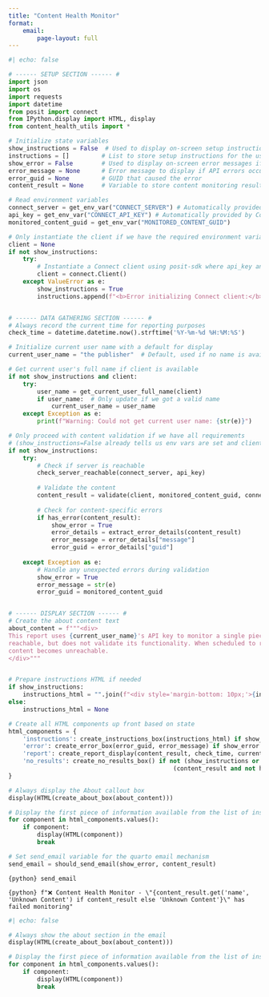 ```yaml
---
title: "Content Health Monitor"
format: 
    email:
        page-layout: full
---
```


```python
#| echo: false

# ------ SETUP SECTION ------ #
import json
import os
import requests
import datetime
from posit import connect
from IPython.display import HTML, display
from content_health_utils import *

# Initialize state variables
show_instructions = False  # Used to display on-screen setup instructions if environment variables are missing
instructions = []         # List to store setup instructions for the user
show_error = False        # Used to display on-screen error messages if API errors occur
error_message = None      # Error message to display if API errors occur
error_guid = None         # GUID that caused the error
content_result = None     # Variable to store content monitoring result

# Read environment variables
connect_server = get_env_var("CONNECT_SERVER") # Automatically provided by Connect, must be set when previewing locally
api_key = get_env_var("CONNECT_API_KEY") # Automatically provided by Connect, must be set when previewing locally
monitored_content_guid = get_env_var("MONITORED_CONTENT_GUID")

# Only instantiate the client if we have the required environment variables
client = None
if not show_instructions:
    try:
        # Instantiate a Connect client using posit-sdk where api_key and url are automatically read from our environment vars
        client = connect.Client()
    except ValueError as e:
        show_instructions = True
        instructions.append(f"<b>Error initializing Connect client:</b> {str(e)}")


# ------ DATA GATHERING SECTION ------ #
# Always record the current time for reporting purposes
check_time = datetime.datetime.now().strftime('%Y-%m-%d %H:%M:%S')

# Initialize current user name with a default for display
current_user_name = "the publisher"  # Default, used if no name is available

# Get current user's full name if client is available
if not show_instructions and client:
    try:
        user_name = get_current_user_full_name(client)
        if user_name:  # Only update if we got a valid name
            current_user_name = user_name
    except Exception as e:
        print(f"Warning: Could not get current user name: {str(e)}")

# Only proceed with content validation if we have all requirements
# (show_instructions=False already tells us env vars are set and client was initialized)
if not show_instructions:
    try:
        # Check if server is reachable
        check_server_reachable(connect_server, api_key)
        
        # Validate the content
        content_result = validate(client, monitored_content_guid, connect_server, api_key)
        
        # Check for content-specific errors
        if has_error(content_result):
            show_error = True
            error_details = extract_error_details(content_result)
            error_message = error_details["message"]
            error_guid = error_details["guid"]
            
    except Exception as e:
        # Handle any unexpected errors during validation
        show_error = True
        error_message = str(e)
        error_guid = monitored_content_guid


# ------ DISPLAY SECTION ------ #
# Create the about content text
about_content = f"""<div>
This report uses {current_user_name}'s API key to monitor a single piece of content. It checks whether the content is 
reachable, but does not validate its functionality. When scheduled to run regularly, it will send an email alert if the 
content becomes unreachable.
</div>"""


# Prepare instructions HTML if needed
if show_instructions:
    instructions_html = "".join(f"<div style='margin-bottom: 10px;'>{instruction}</div>" for instruction in instructions)
else:
    instructions_html = None

# Create all HTML components up front based on state
html_components = {
    'instructions': create_instructions_box(instructions_html) if show_instructions else None,
    'error': create_error_box(error_guid, error_message) if show_error else None,
    'report': create_report_display(content_result, check_time, current_user_name) if content_result and not has_error(content_result) else None,
    'no_results': create_no_results_box() if not (show_instructions or show_error or 
                                              (content_result and not has_error(content_result))) else None
}

# Always display the About callout box
display(HTML(create_about_box(about_content)))

# Display the first piece of information available from the list of instructions, error, report, etc.
for component in html_components.values():
    if component:
        display(HTML(component))
        break

# Set send_email variable for the quarto email mechanism
send_email = should_send_email(show_error, content_result)
```



::: {.email}

::: {.email-scheduled}
`{python} send_email`
:::

::: {.subject}
`{python} f"❌ Content Health Monitor - \"{content_result.get('name', 'Unknown Content') if content_result else 'Unknown Content'}\" has failed monitoring"`
:::

```python
#| echo: false

# Always show the about section in the email
display(HTML(create_about_box(about_content)))

# Display the first piece of information available from the list of instructions, error, report, etc.
for component in html_components.values():
    if component:
        display(HTML(component))
        break
```
:::
